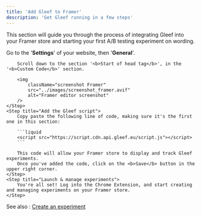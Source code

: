 ```yaml
---
title: 'Add Gleef to Framer'
description: 'Get Gleef running in a few steps'
---
```


This section will guide you through the process of integrating Gleef into your Framer store and starting your first A/B testing experiment on wording.

<Steps>
    <Step title="Access your Framer website">
        Go to the '<b>Settings</b>' of your website, then '<b>General</b>'.
        
        Scroll down to the section '<b>Start of head tag</b>', in the '<b>Custom Code</b>' section.

        <img
            className="screenshot Framer"
            src="../images/screenshot_framer.avif"
            alt="Framer editor screenshot"
        />
    </Step>
    <Step title="Add the Gleef script">
        Copy paste the following line of code, making sure it's the first one in this section:

        ```liquid
        <script src="https://script.cdn.api.gleef.eu/script.js"></script>
        ```

        This code will allow your Framer store to display and track Gleef experiments.
        Once you've added the code, click on the <b>Save</b> button in the upper right corner.
    </Step>
    <Step title="Launch & manage experiments">
        You're all set! Log into the Chrome Extension, and start creating and managing experiments on your Framer store.
    </Step>
</Steps>

See also : [Create an experiment](../how-to/create)